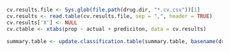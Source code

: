 
```r
cv.results.file <- Sys.glob(file.path(drug.dir, "*.cv.csv"))[1]
cv.results <- read.table(cv.results.file, sep = ",", header = TRUE)
cv.results['X'] <- NULL
cv.ctable <- xtabs(prop ~ actual + prediciton, data = cv.results)

summary.table <- update.classification.table(summary.table, basename(drug.dir), cv.ctable, "0", "1")
```
